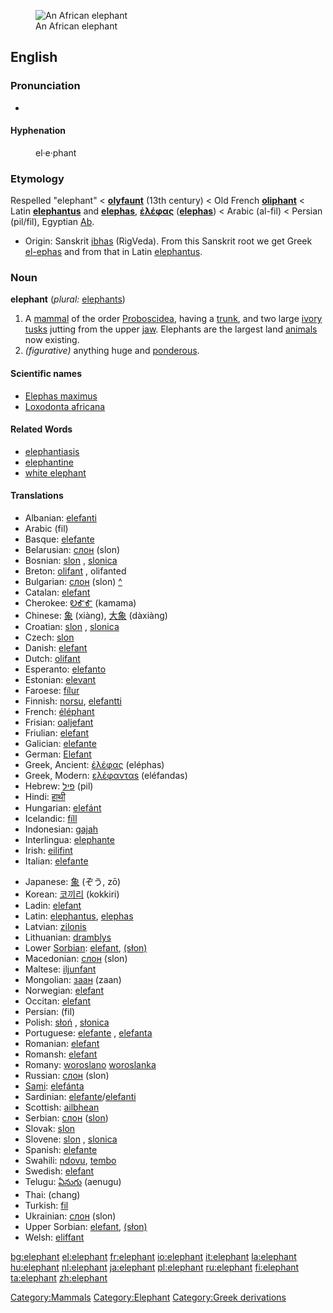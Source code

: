 [[Image:Elephant Kruger 2003.jpg|thumb|An African elephant]]
==English==
===Pronunciation===
*{{IPA|/'ɛləfənt/}}

====Hyphenation====
:el&middot;e&middot;phant

===Etymology===
Respelled "elephant" < '''[[olyfaunt]]''' (13th century) < Old French '''[[oliphant]]''' < Latin '''[[elephantus]]''' and '''[[elephas]]''', '''[[ἐλέφας]]''' ('''[[elephas]]''') < Arabic {{ARchar|[[فيل|الفيل]]}} (al-fil) < Persian {{FAchar|[[فیل]]/[[پیل]]}} (pil/fil), Egyptian [[Ab]]. 

*Origin: Sanskrit [[ibhas]] (RigVeda). From this Sanskrit root we get Greek [[el-ephas]] and from that in Latin [[elephantus]].

===Noun===
'''elephant''' (''plural:'' [[elephants]])

#A [[mammal]] of the order [[Proboscidea]], having a [[trunk]], and two large [[ivory]] [[tusks]] jutting from the upper [[jaw]]. Elephants are the largest land [[animal]]s now existing. 
# ''(figurative)'' anything huge and [[ponderous]].

{{wikipedia}}
====Scientific names====
*[[Elephas maximus]]
*[[Loxodonta africana]]

====Related Words====
*[[elephantiasis]]
*[[elephantine]]
*[[white elephant]]

====Translations====
{{top}}
*Albanian: [[elefanti]]
*Arabic {{ARchar|[[فيل]]}} (fil) {{m}}
*Basque: [[elefante]]
*Belarusian: [[слон]] (slon) {{m}}
*Bosnian: [[slon]] {{m}}, [[slonica]] {{f}}
*Breton: [[olifant]] {{m}}, olifanted {{p}}
*Bulgarian: [[слон]] (slon) {{m}} [[:bg:слон|^]]
*Catalan: [[elefant]]
*Cherokee: [[ᎧᎹᎹ]] (kamama)
*Chinese: [[象]] (xiàng), [[大象]] (dàxiàng)
*Croatian: [[slon]] {{m}}, [[slonica]] {{f}}
*Czech: [[slon]] {{m}}
*Danish: [[elefant]]
*Dutch: [[olifant]] {{m}}
*Esperanto: [[elefanto]]
*Estonian: [[elevant]]
*Faroese: [[fílur]]
*Finnish: [[norsu]], [[elefantti]]
*French: [[éléphant]] {{m}}
*Frisian: [[oaljefant]]
*Friulian: [[elefant]]
*Galician: [[elefante]] {{m}}
*German: [[Elefant]] {{m}}
*Greek, Ancient: [[ἐλέφας]] (eléphas) {{m}}
*Greek, Modern: [[ελέφανταs]] (eléfandas)
*Hebrew: [[פיל]] (pil)
*Hindi:  [[हाथी]]
*Hungarian: [[elefánt]]
*Icelandic: [[fíll]]
*Indonesian: [[gajah]]
*Interlingua: [[elephante]]
*Irish: [[eilifint]]
*Italian: [[elefante]] {{m}}
{{mid}}
*Japanese: [[象]] (ぞう, zō)
*Korean: [[코끼리]] (kokkiri)
*Ladin: [[elefant]]
*Latin: [[elephantus]], [[elephas]]
*Latvian: [[zilonis]] {{m}}
*Lithuanian: [[dramblys]]
*Lower [[Sorbian]]: [[elefant]], [[(słon)]]
*Macedonian: [[слон]] (slon) {{m}}
*Maltese: [[iljunfant]]
*Mongolian: [[заан]] (zaan)
*Norwegian: [[elefant]] {{m}}
*Occitan: [[elefant]]
*Persian: {{FAchar|[[فیل]]}} (fil)
*Polish: [[słoń]] {{m}}, [[słonica]] {{f}}
*Portuguese: [[elefante]] {{m}}, [[elefanta]] {{f}}
*Romanian: [[elefant]]
*Romansh: [[elefant]]
*Romany: [[woroslano]] {{m}} [[woroslanka]] {{f}}
*Russian: [[слон]] (slon) {{m}}
*[[Sami]]: [[elefánta]]
*Sardinian: [[elefante]]/[[elefanti]]
*Scottish: [[ailbhean]]
*Serbian: [[слон]] ([[slon]]) {{m}}
*Slovak: [[slon#Slovak|slon]] {{m}}
*Slovene: [[slon]] {{m}}, [[slonica]] {{f}}
*Spanish: [[elefante]] {{m}}
*Swahili: [[ndovu]], [[tembo]]
*Swedish: [[elefant]]
*Telugu: [[ఏనుగు]] (aenugu)
*Thai: {{THchar|[[ช้าง]]}} (chang)
*Turkish: [[fil]]
*Ukrainian: [[слон]] (slon) {{m}}
*Upper Sorbian: [[elefant]], [[(słon)]]
*Welsh: [[eliffant]]
{{bottom}}

[[Category:Mammals]]
[[Category:Elephant]]
[[Category:Greek derivations]]

[[bg:elephant]]
[[el:elephant]]
[[fr:elephant]]
[[io:elephant]]
[[it:elephant]]
[[la:elephant]]
[[hu:elephant]]
[[nl:elephant]]
[[ja:elephant]]
[[pl:elephant]]
[[ru:elephant]]
[[fi:elephant]]
[[ta:elephant]]
[[zh:elephant]]